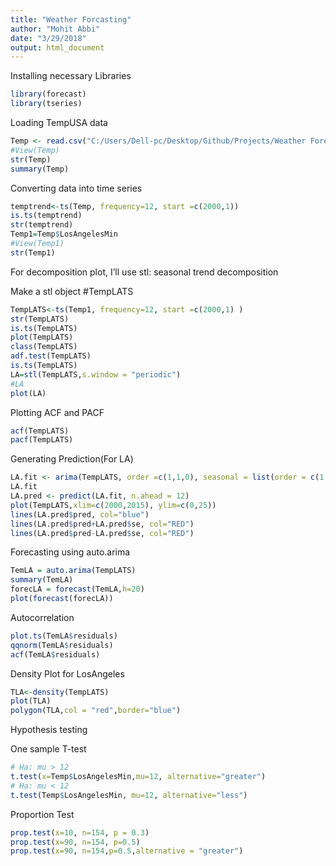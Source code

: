 ```yaml
---
title: "Weather Forcasting"
author: "Mohit Abbi"
date: "3/29/2018"
output: html_document
---
```


Installing necessary Libraries

```r

library(forecast)
library(tseries)

```

Loading TempUSA data 

```r
Temp <- read.csv("C:/Users/Dell-pc/Desktop/Github/Projects/Weather Forecasting/TempUSA.csv", header = TRUE)
#View(Temp)
str(Temp)
summary(Temp)
```

Converting data into time series 

```r
temptrend<-ts(Temp, frequency=12, start =c(2000,1))
is.ts(temptrend)
str(temptrend)
Temp1=Temp$LosAngelesMin
#View(Temp1)
str(Temp1)
```

For decomposition plot, I'll use stl: seasonal trend decomposition

Make a stl object #TempLATS

```r
TempLATS<-ts(Temp1, frequency=12, start =c(2000,1) )
str(TempLATS)
is.ts(TempLATS)
plot(TempLATS)
class(TempLATS)
adf.test(TempLATS)
is.ts(TempLATS)
LA=stl(TempLATS,s.window = "periodic")
#LA
plot(LA)
```

Plotting ACF and PACF

```r
acf(TempLATS)
pacf(TempLATS)
```

Generating Prediction(For LA)

```r
LA.fit <- arima(TempLATS, order =c(1,1,0), seasonal = list(order = c(1,1,0), period =12), include.mean = FALSE)
LA.fit
LA.pred <- predict(LA.fit, n.ahead = 12)
plot(TempLATS,xlim=c(2000,2015), ylim=c(0,25))
lines(LA.pred$pred, col="blue")
lines(LA.pred$pred+LA.pred$se, col="RED")
lines(LA.pred$pred-LA.pred$se, col="RED")
```

Forecasting using auto.arima

```r
TemLA = auto.arima(TempLATS)
summary(TemLA)
forecLA = forecast(TemLA,h=20)
plot(forecast(forecLA))
```

Autocorrelation

```r
plot.ts(TemLA$residuals)
qqnorm(TemLA$residuals)
acf(TemLA$residuals)
```

Density Plot for LosAngeles

```r
TLA<-density(TempLATS)
plot(TLA)
polygon(TLA,col = "red",border="blue")
```

Hypothesis testing

One sample T-test

```r
# Ha: mu > 12
t.test(x=Temp$LosAngelesMin,mu=12, alternative="greater")
# Ha: mu < 12
t.test(Temp$LosAngelesMin, mu=12, alternative="less")
```

Proportion Test

```r
prop.test(x=10, n=154, p = 0.3)
prop.test(x=90, n=154, p=0.5)
prop.test(x=90, n=154,p=0.5,alternative = "greater")
```
